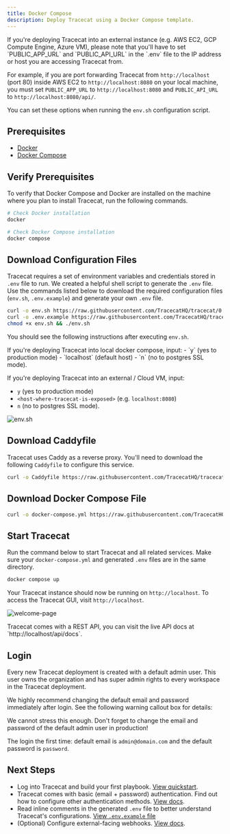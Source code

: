 ```yaml
---
title: Docker Compose
description: Deploy Tracecat using a Docker Compose template.
---
```


<Note>
If you're deploying Tracecat into an external instance (e.g. AWS EC2, GCP Compute Engine, Azure VM),
please note that you'll have to set `PUBLIC_APP_URL` and `PUBLIC_API_URL` in the `.env` file
to the IP address or host you are accessing Tracecat from.

For example, if you are port forwarding Tracecat from `http://localhost` (port 80) inside AWS EC2
to `http://localhost:8080` on your local machine, you must set `PUBLIC_APP_URL` to `http://localhost:8080`
and `PUBLIC_API_URL` to `http://localhost:8080/api/`.

You can set these options when running the `env.sh` configuration script.
</Note>

## Prerequisites

- [Docker](https://docs.docker.com/engine/install/)
- [Docker Compose](https://docs.docker.com/compose/install/)

## Verify Prerequisites

To verify that Docker Compose and Docker are installed on the machine where you plan to install Tracecat, run the following commands.

```bash
# Check Docker installation
docker

# Check Docker Compose installation
docker compose
```

## Download Configuration Files

Tracecat requires a set of environment variables and credentials stored in `.env` file to run.
We created a helpful shell script to generate the `.env` file.
Use the commands listed below to download the required configuration files
(`env.sh`, `.env.example`) and generate your own `.env` file.

```bash
curl -o env.sh https://raw.githubusercontent.com/TracecatHQ/tracecat/0.11.3/env.sh
curl -o .env.example https://raw.githubusercontent.com/TracecatHQ/tracecat/0.11.3/.env.example
chmod +x env.sh && ./env.sh
```

You should see the following instructions after executing `env.sh`.

<Note>
If you're deploying Tracecat into local docker compose, input:
- `y` (yes to production mode)
- `localhost` (default host)
- `n` (no to postgres SSL mode).

If you're deploying Tracecat into an external / Cloud VM, input:
- `y` (yes to production mode)
- `<host-where-tracecat-is-exposed>` (e.g. `localhost:8080`)
- `n` (no to postgres SSL mode).
</Note>

![env.sh](/img/env-script.png)

## Download Caddyfile

Tracecat uses Caddy as a reverse proxy.
You'll need to download the following `Caddyfile` to configure this service.

```bash
curl -o Caddyfile https://raw.githubusercontent.com/TracecatHQ/tracecat/0.11.3/Caddyfile
```

## Download Docker Compose File

```bash
curl -o docker-compose.yml https://raw.githubusercontent.com/TracecatHQ/tracecat/0.11.3/docker-compose.yml
```

## Start Tracecat

Run the command below to start Tracecat and all related services.
Make sure your `docker-compose.yml` and generated `.env` files are in the same directory.

```bash
docker compose up
```

Your Tracecat instance should now be running on `http://localhost`.
To access the Tracecat GUI, visit `http://localhost`.

![welcome-page](/img/welcome-page.png)

<Tip>
  Tracecat comes with a REST API, you can visit the live API docs at
  `http://localhost/api/docs`.
</Tip>

## Login

Every new Tracecat deployment is created with a default admin user.
This user owns the organization and has super admin rights to every workspace in the Tracecat deployment.

We highly recommend changing the default email and password immediately after login.
See the following warning callout box for details:

<Warning>
We cannot stress this enough. Don't forget to change the email and password of the default admin user in production!

The login the first time: default email is `admin@domain.com` and the default password is `password`.

</Warning>

## Next Steps

- Log into Tracecat and build your first playbook. [View quickstart](/quickstart).
- Tracecat comes with basic (email + password) authentication. Find out how to configure other authentication methods. [View docs](/self-hosting/authentication/introduction).
- Read inline comments in the generated `.env` file to better understand Tracecat's configurations. [View `.env.example` file](https://raw.githubusercontent.com/TracecatHQ/tracecat/0.11.3/.env.example)
- (Optional) Configure external-facing webhooks. [View docs](/self-hosting/webhooks).
